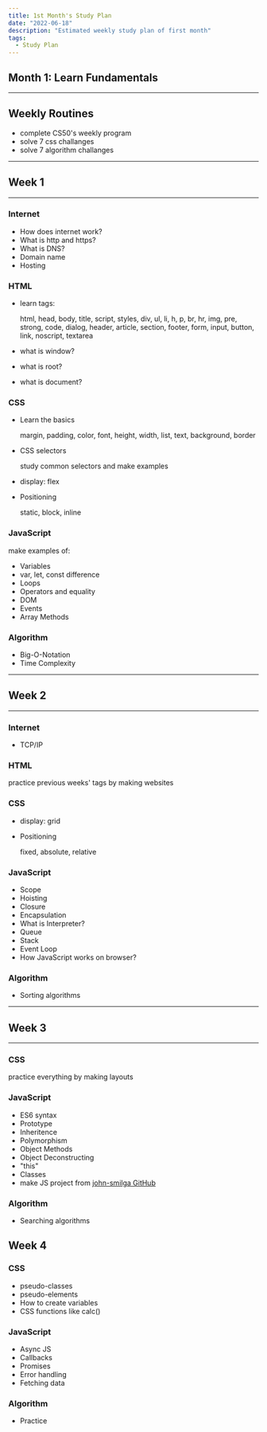 ```yaml
---
title: 1st Month's Study Plan
date: "2022-06-18"
description: "Estimated weekly study plan of first month"
tags:
  - Study Plan
---
```


## Month 1: Learn Fundamentals

---

## Weekly Routines

- complete CS50's weekly program
- solve 7 css challanges
- solve 7 algorithm challanges

---

## Week 1

---

### Internet

- How does internet work?
- What is http and https?
- What is DNS?
- Domain name
- Hosting

### HTML

- learn tags:

  html, head, body, title, script, styles, div, ul, li, h, p, br, hr, img, pre, strong, code, dialog, header, article, section, footer, form, input, button, link, noscript, textarea

- what is window?
- what is root?
- what is document?

### CSS

- Learn the basics

  margin, padding, color, font, height, width, list, text, background, border

- CSS selectors

  study common selectors and make examples

- display: flex
- Positioning

  static, block, inline

### JavaScript

make examples of:

- Variables
- var, let, const difference
- Loops
- Operators and equality
- DOM
- Events
- Array Methods

### Algorithm

- Big-O-Notation
- Time Complexity

---

## Week 2

---

### Internet

- TCP/IP

### HTML

practice previous weeks' tags by making websites

### CSS

- display: grid

- Positioning

  fixed, absolute, relative

### JavaScript

- Scope
- Hoisting
- Closure
- Encapsulation
- What is Interpreter?
- Queue
- Stack
- Event Loop
- How JavaScript works on browser?

### Algorithm

- Sorting algorithms

---

## Week 3

---

### CSS

practice everything by making layouts

### JavaScript

- ES6 syntax
- Prototype
- Inheritence
- Polymorphism
- Object Methods
- Object Deconstructing
- "this"
- Classes
- make JS project from [john-smilga GitHub](https://github.com/john-smilga/javascript-basic-projects)

### Algorithm

- Searching algorithms

## Week 4

### CSS

- pseudo-classes
- pseudo-elements
- How to create variables
- CSS functions like calc()

### JavaScript

- Async JS
- Callbacks
- Promises
- Error handling
- Fetching data

### Algorithm

- Practice
